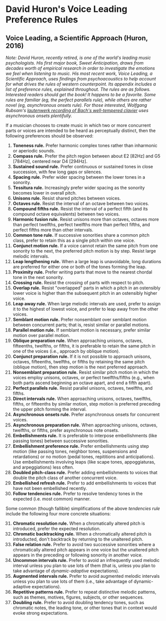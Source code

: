 # David Huron's Voice Leading Preference Rules

## Voice Leading, a Scientific Approach (Huron, 2016)

*Note: David Huron, recently retired, is one of the world's leading music psychologists. His first major book, *Sweet Anticipation*, draws from decades worth of empirical research in order to investigate the emotions we feel when listening to music. His most recent work, *Voice Leading, a Scientific Approach*, uses findings from psychoacoustics to help account for what drives the rules of western counterpoint. Its appendix includes a list of preference rules, explained throughout. The rules are as follows. Interested readers should get the book! It happens to be a favorite. Some rules are familiar (eg, the perfect parallels rule), while others are rather novel (eg, asynchronous onsets rule). For those interested, Wolfgang Rubsam's [lautenwerk recording of Bach's well-tempered clavier](https://www.youtube.com/watch?v=41tx1TQEUbg) uses asynchronous onsets plentifully.*

If a musician chooses to create music in which two or more concurrent parts or voices are intended to be heard as perceptually distinct, then the following preferences should be observed:

1. **Toneness rule.** Prefer harmonic complex tones rather than inharmonic or aperiodic sounds.
2. **Compass rule.** Prefer the pitch region between about E2 [82Hz] and G5 [784Hz], centered near D4 [294Hz].
3. **Sustained sound rule.** Prefer continuous or sustained tones in close succession, with few long gaps or silences.
4. **Spacing rule.** Prefer wider spacing between the lower tones in a sonority.
5. **Tessitura rule.** Increasingly prefer wider spacing as the sonority becomes lower in overall pitch.
6. **Unisons rule.** Resist shared pitches between voices.
7. **Octaves rule.** Resist the interval of an octave between two voices.
8. **Compound fifths rule.** Resist the interval of a perfect fifth (and its compound octave equivalents) between two voices.
9. **Harmonic fusion rule.** Resist unisons more than octaves, octaves more than perfect twelfths, perfect twelfths more than perfect fifths, and perfect fifths more than other intervals.
10. **Common tone rule.** If successive sonorities share a common pitch class, prefer to retain this as a single pitch within one voice.
11. **Conjunct motion rule.** If a voice cannot retain the same pitch from one sonority to the next, the preferred pitch motion is by step. Resist large melodic intervals.
12. **Leap lengthening rule.** When a large leap is unavoidable, long durations are preferred for either one or both of the tones forming the leap.
13. **Proximity rule.** Prefer writing parts that move to the nearest chordal tone in the next sonority.
14. **Crossing rule.** Resist the crossing of parts with respect to pitch.
15. **Overlap rule.** Resist "overlapped" parts in which a pitch in an ostensibly lower voice is higher than the subsequent pitch in an ostensibly higher voice.
16. **Leap away rule.** When large melodic intervals are used, prefer to assign it to the highest of lowest voice, and prefer to leap away from the other voices.
17. **Semblant motion rule.** Prefer nonsemblant over semblant motion between concurrent parts; that is, resist similar or parallel motions.
18. **Parallel motion rule.** If semblant motion is necessary, prefer similar motion over parallel motion.
19. **Oblique preparation rule.** When approaching unisons, octaves, fifteenths, twelfths, or fifths, it is preferable to retain the same pitch in one of the voices (i.e., approach by oblique motion).
20. **Conjunct preparation rule.** If it is not possible to approach unisons, octaves, fifteenths, twelfths, or fifths by retaining the same pitch (oblique motion), then step motion is the next preferred approach.
21. **Nonsemblant preparation rule.** Resist similar pitch motion in which the voices employ unisons, octaves, or perfect twelfths/fifths (e.g., when both parts ascend beginning an octave apart, and end a fifth apart).
22. **Perfect parallels rule.** Resist parallel unisons, octaves, twelfths, and fifths.
23. **Direct intervals rule.** When approaching unisons, octaves, twelfths, fifths, or fifteenths by similar motion, step motion is preferred preceding the upper pitch forming the interval.
24. **Asynchronous onsets rule.** Prefer asynchronous onsets for concurrent voices.
25. **Asynchronous preparation rule.** When approaching unisons, octaves, twelfths, or fifths, prefer asynchronous note onsets.
26. **Embellishments rule.** It is preferable to interpose embellishments (like passing tones) between successive sonorities.
27. **Embellishment preference rule.** Prefer embellishments using step motion (like passing tones, neighbor tones, suspensions and retardations) or no motion (pedal tones, repititions and anticipations). Use embellishments involving leaps (like scape tones, appoggiaturas, and arpeggiations) less often.
28. **Doubled pitch-class rule.** Prefer adding embellishments to voices that double the pitch class of another concurrent voice.
29. **Embellished refresh rule.** Prefer to add embellishments to voices that have not been embellished recently.
30. **Follow tendencies rule.** Prefer to resolve tendency tones in the expected (i.e. most common) manner.

Some common (though fallible) simplifications of the above *tendencies rule* include the following four more concrete situations:

31. **Chromatic resolution rule.** When a chromatically altered pitch is introduced, prefer the expected resolution.
32. **Chromatic backtracking rule.** When a chromatically altered pitch is introducted, don't backtrack by returning to the unaltered pitch.
33. **False relation rule.** Prefer to avoid two successive sonorities where a chromatically altered pitch appears in one voice but the unaltered pitch appears in the preceding or following sonority in another voice.
34. **Uncommon intervals rule.** Prefer to avoid an infrequently used melodic interval unless you plan to use lots of them (that is, unless you plan to take advantage of *dynamic-adaptive* expectations).
35. **Augmented intervals rule.** Prefer to avoid augmented melodic intervals unless you plan to use lots of them (i.e., take advantage of dynamic-adaptive expectations).
36. **Repetitive patterns rule.** Prefer to repeat distinctive melodic patterns, such as themes, motives, figures, subjects, or other sequences.
37. **Doubling rule.** Prefer to avoid doubling tendency tones, such as chromatic notes, the leading tone, or other tones that in context would evoke strong expectations.